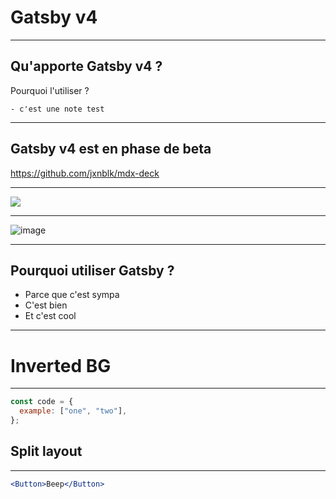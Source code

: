 

<Head>
  <title>Presentation Title</title>
  <meta itemprop="name" content="Presentation Title" />
  <meta itemprop="description" content="Presentation description" />
  <meta
    itemprop="image"
    content="https://pbs.twimg.com/profile_images/979408111868952576/yq2IUoGt_bigger.jpg"
  />
  <meta name="twitter:card" content="summary_large_image" />
  <meta name="twitter:site" content="@whoisryosuke" />
  <meta name="twitter:title" content="Presentation Title" />
  <meta name="twitter:description" content="Presentation description" />
  <meta
    name="twitter:image"
    content="https://pbs.twimg.com/profile_images/979408111868952576/yq2IUoGt_bigger.jpg"
  />
  <meta property="og:title" content="Presentation Title" />
  <meta property="og:type" content="article" />
  <meta property="og:url" content="http://www.example.com/" />
  <meta
    property="og:image"
    content="https://pbs.twimg.com/profile_images/979408111868952576/yq2IUoGt_bigger.jpg"
  />
  <meta property="og:description" content="Presentation description" />
  <meta property="og:site_name" content="Presentation Title" />
  <meta property="article:published_time" content="2013-09-17T05:59:00+01:00" />
  <meta property="article:modified_time" content="2013-09-16T19:08:47+01:00" />
  <meta property="article:section" content="Article Section (React? Design?)" />
</Head>

# Gatsby v4

---

## Qu'apporte Gatsby v4 ?

Pourquoi l'utiliser ?

```notes
- c'est une note test
```

---

## Gatsby v4 est en phase de beta

<https://github.com/jxnblk/mdx-deck>

---

<img src="https://source.unsplash.com/random/768x2048?new_york" />

---

![image](test.png)

---

## Pourquoi utiliser Gatsby ?

<ul>
  <Appear>
    <li>Parce que c'est sympa</li>
    <li>C'est bien</li>
    <li>Et c'est cool</li>
  </Appear>
</ul>

---


# Inverted BG

---


```js
const code = {
  example: ["one", "two"],
};
```

## Split layout

---


```jsx
<Button>Beep</Button>
```
